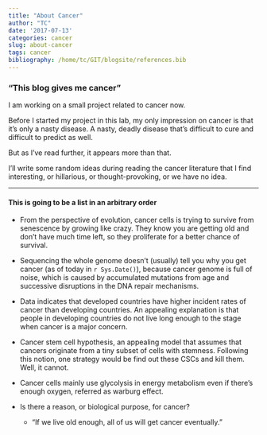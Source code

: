 ```yaml
---
title: "About Cancer"
author: "TC"
date: '2017-07-13'
categories: cancer
slug: about-cancer
tags: cancer
bibliography: /home/tc/GIT/blogsite/references.bib
---
```


### "This blog gives me cancer"

I am working on a small project related to cancer now. 

Before I started my project in this lab, my only impression on cancer is that it's only a nasty disease. A nasty, deadly disease that's difficult to cure and difficult to predict as well. 

But as I've read further, it appears more than that. 

I'll write some random ideas during reading the cancer literature that I find interesting, or hillarious, or thought-provoking, or we have no idea. 

***

#### This is going to be a list in an arbitrary order

- From the perspective of evolution, cancer cells is trying to survive from senescence by growing like crazy. They know you are getting old and don't have much time left, so they proliferate for a better chance of survival. 

- Sequencing the whole genome doesn't (usually) tell you why you get cancer (as of today in `r Sys.Date()`), because cancer genome is full of noise, which is caused by accumulated mutations from age and successive disruptions in the DNA repair mechanisms.

- Data indicates that developed countries have higher incident rates of cancer than developing countries. An appealing explanation is that people in developing countries do not live long enough to the stage when cancer is a major concern.

- Cancer stem cell hypothesis, an appealing model that assumes that cancers originate from a tiny subset of cells with stemness. Following this notion, one strategy would be find out these CSCs and kill them. Well, it cannot.

- Cancer cells mainly use glycolysis in energy metabolism even if there's enough oxygen, referred as warburg effect.


- Is there a reason, or biological purpose, for cancer?
    - "If we live old enough, all of us will get cancer eventually."
    
